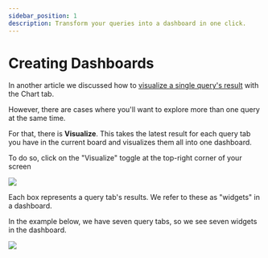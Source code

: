 ```yaml
---
sidebar_position: 1
description: Transform your queries into a dashboard in one click.
---
```


# Creating Dashboards

In another article we discussed how to [visualize a single query's result](../superquery-editor/charts.mdx) with the Chart tab.

However, there are cases where you'll want to explore more than one query at the same time.

For that, there is **Visualize**. This takes the latest result for each query tab you have in the current board and visualizes them all into one dashboard.

To do so, click on the "Visualize" toggle at the top-right corner of your screen

![](../../../static/img/superquery/image-94.png)

Each box represents a query tab's results. We refer to these as "widgets" in a dashboard.

In the example below, we have seven query tabs, so we see seven widgets in the dashboard.

![](../../../static/img/superquery/15.02.04.gif)
